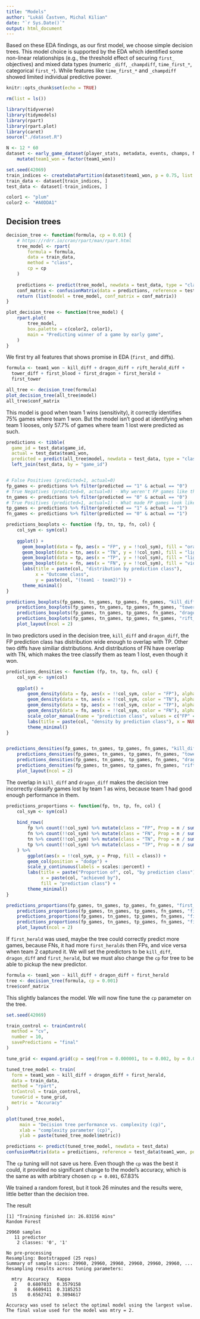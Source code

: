 ```yaml
---
title: "Models"
author: "Lukáš Častven, Michal Kilian"
date: "`r Sys.Date()`"
output: html_document
---
```


Based on these EDA findings, as our first model, we choose simple decision trees.
This model choice is supported by the EDA which identified some non-linear relationships
(e.g., the threshold effect of securing `first_` objectives) and mixed data types
(numeric `_diff`, `_champdiff`, `time_first_*`, categorical `first_*`). While features
like `time_first_*` and `_champdiff` showed limited individual predictive power.

```r
knitr::opts_chunk$set(echo = TRUE)

rm(list = ls())

library(tidyverse)
library(tidymodels)
library(rpart)
library(rpart.plot)
library(caret)
source("./dataset.R")

N <- 12 * 60
dataset <- early_game_dataset(player_stats, metadata, events, champs, N) %>%
	mutate(team1_won = factor(team1_won))

set.seed(42069)
train_indices <- createDataPartition(dataset$team1_won, p = 0.75, list = FALSE, times = 1)
train_data <- dataset[train_indices, ]
test_data <- dataset[-train_indices, ]

color1 <- "plum"
color2 <- "#A0DDA1"
```

## Decision trees

```r
decision_tree <- function(formula, cp = 0.01) {
	# https://rdrr.io/cran/rpart/man/rpart.html
	tree_model <- rpart(
		formula = formula,
		data = train_data,
		method = "class",
		cp = cp
	)
	
	predictions <- predict(tree_model, newdata = test_data, type = "class")
	conf_matrix <- confusionMatrix(data = predictions, reference = test_data$team1_won, positive = "1")
	return (list(model = tree_model, conf_matrix = conf_matrix))
}

plot_decision_tree <- function(tree_model) {
	rpart.plot(
		tree_model,
		box.palette = c(color2, color1),
		main = "Predicting winner of a game by early game",
	)
}
```


We first try all features that shows promise in EDA (`first_` and diffs).

```r
formula <- team1_won ~ kill_diff + dragon_diff + rift_herald_diff +
  tower_diff + first_blood + first_dragon + first_herald +
  first_tower

all_tree <- decision_tree(formula)
plot_decision_tree(all_tree$model)
all_tree$conf_matrix
```

This model is good when team 1 wins (sensitivity), it correctly identifies 75%
games where team 1 won. But the model isn't good at identifying when team 1 looses,
only 57.7% of games where team 1 lost were predicted as such.

```r
predictions <- tibble(
  game_id = test_data$game_id,
  actual = test_data$team1_won,
  predicted = predict(all_tree$model, newdata = test_data, type = "class")) %>%
  left_join(test_data, by = "game_id")


# False Positives (predicted=1, actual=0)
fp_games <- predictions %>% filter(predicted == "1" & actual == "0")
# True Negatives (predicted=0, actual=0) - Why weren't FP games like these?
tn_games <- predictions %>% filter(predicted == "0" & actual == "0")
# True Positives (predicted=1, actual=1) - What made FP games look like these?
tp_games <- predictions %>% filter(predicted == "1" & actual == "1")
fn_games <- predictions %>% filter(predicted == "0" & actual == "1")
```


```r

predictions_boxplots <- function (fp, tn, tp, fn, col) {
	col_sym <- sym(col)
	
	ggplot() +
	  geom_boxplot(data = fp, aes(x = "FP", y = !!col_sym), fill = "orange") +
	  geom_boxplot(data = tn, aes(x = "TN", y = !!col_sym), fill = "lightblue") +
	  geom_boxplot(data = tp, aes(x = "TP", y = !!col_sym), fill = "lightgreen") +
	  geom_boxplot(data = fn, aes(x = "FN", y = !!col_sym), fill = "violet") +
	  labs(title = paste(col, "distribution by prediction class"),
	       x = "Outcome class",
	       y = paste(col, "(team1 - team2)")) +
	  theme_minimal()
}

predictions_boxplots(fp_games, tn_games, tp_games, fn_games, "kill_diff") +
	predictions_boxplots(fp_games, tn_games, tp_games, fn_games, "tower_diff") +
	predictions_boxplots(fp_games, tn_games, tp_games, fn_games, "dragon_diff") +
	predictions_boxplots(fp_games, tn_games, tp_games, fn_games, "rift_herald_diff") +
	plot_layout(ncol = 2)
```

In two predictors used in the decision tree, `kill_diff` and `dragon_diff`, the
FP prediction class has distribution wide enough to overlap with TP. Other two
diffs have similiar distributions. And distributions of FN have overlap with TN,
which makes the tree classify them as team 1 lost, even though it won.

```r
predictions_densities <- function (fp, tn, tp, fn, col) {
	col_sym <- sym(col)
	
	ggplot() +
		geom_density(data = fp, aes(x = !!col_sym, color = "FP"), alpha = 0.5) +
		geom_density(data = tn, aes(x = !!col_sym, color = "TN"), alpha = 0.5) +
		geom_density(data = tp, aes(x = !!col_sym, color = "TP"), alpha=0.5) +
		geom_density(data = fn, aes(x = !!col_sym, color = "FN"), alpha=0.5) +
		scale_color_manual(name = "prediction class", values = c("FP" = "orange", "TN" = "blue", "TP" = "green", "FN" = "violet")) +
		labs(title = paste(col, "density by prediction class"), x = NULL) +
		theme_minimal()
}


predictions_densities(fp_games, tn_games, tp_games, fn_games, "kill_diff") +
	predictions_densities(fp_games, tn_games, tp_games, fn_games, "tower_diff") +
	predictions_densities(fp_games, tn_games, tp_games, fn_games, "dragon_diff") +
	predictions_densities(fp_games, tn_games, tp_games, fn_games, "rift_herald_diff") +
	plot_layout(ncol = 2)
```

The overlap in `kill_diff` and `dragon_diff` makes the decision tree incorrectly
classify games lost by team 1 as wins, because team 1 had good enough performance
in them.


```r
predictions_proportions <- function(fp, tn, tp, fn, col) {
	col_sym <- sym(col)
	
	bind_rows(
		fp %>% count(!!col_sym) %>% mutate(class = "FP", Prop = n / sum(n)),
		fn %>% count(!!col_sym) %>% mutate(class = "FN", Prop = n / sum(n)),
		tn %>% count(!!col_sym) %>% mutate(class = "TN", Prop = n / sum(n)),
		tp %>% count(!!col_sym) %>% mutate(class = "TP", Prop = n / sum(n))
	) %>%
		ggplot(aes(x = !!col_sym, y = Prop, fill = class)) +
		geom_col(position = "dodge") +
		scale_y_continuous(labels = scales::percent) +
		labs(title = paste("Proportion of", col, "by prediction class"),
			 x = paste(col, "achieved by"),
			 fill = "prediction class") +
		theme_minimal()
}

predictions_proportions(fp_games, tn_games, tp_games, fn_games, "first_blood") +
	predictions_proportions(fp_games, tn_games, tp_games, fn_games, "first_tower") +
	predictions_proportions(fp_games, tn_games, tp_games, fn_games, "first_dragon") +
	predictions_proportions(fp_games, tn_games, tp_games, fn_games, "first_herald") +
	plot_layout(ncol = 2)
```

If `first_herald` was used, maybe the tree could correctly predict more games, because
FNs, it had more `first_heralds` then FPs, and vice versa when team 2 captured it.
We will set the predictors to be `kill_diff`, `dragon_diff` and `first_herald`,
but we must also change the `cp` for tree to be able to pickup the new predictor.

```r
formula <- team1_won ~ kill_diff + dragon_diff + first_herald
tree <- decision_tree(formula, cp = 0.001)
tree$conf_matrix
```

This slightly balances the model. We will now fine tune the `cp` parameter on
the tree.

```r
set.seed(42069)

train_control <- trainControl(
  method = "cv",
  number = 10,
  savePredictions = "final"
)

tune_grid <- expand.grid(cp = seq(from = 0.000001, to = 0.002, by = 0.000005))

tuned_tree_model <- train(
  form = team1_won ~ kill_diff + dragon_diff + first_herald,
  data = train_data,
  method = "rpart",
  trControl = train_control,
  tuneGrid = tune_grid,
  metric = "Accuracy"
)

plot(tuned_tree_model,
     main = "Decision tree performance vs. complexity (cp)",
     xlab = "complexity parameter (cp)",
     ylab = paste(tuned_tree_model$metric))
```

```r
predictions <- predict(tuned_tree_model, newdata = test_data)
confusionMatrix(data = predictions, reference = test_data$team1_won, positive = "1")
```

The `cp` tuning will not save us here. Even though the `cp` was the best
it could, it provided no significant change to the model's accuracy, which
is the same as with arbitrary chosen `cp = 0.001`, 67.83%





















We trained a random forest, but it took 26 minutes and the results were,
little better than the decision tree.

The result 

```
[1] "Training finished in: 26.83156 mins"
Random Forest 

29960 samples
   11 predictor
    2 classes: '0', '1' 

No pre-processing
Resampling: Bootstrapped (25 reps) 
Summary of sample sizes: 29960, 29960, 29960, 29960, 29960, 29960, ... 
Resampling results across tuning parameters:

  mtry  Accuracy   Kappa    
   2    0.6807033  0.3579158
   8    0.6609411  0.3185253
  15    0.6562741  0.3094617

Accuracy was used to select the optimal model using the largest value.
The final value used for the model was mtry = 2.
```
